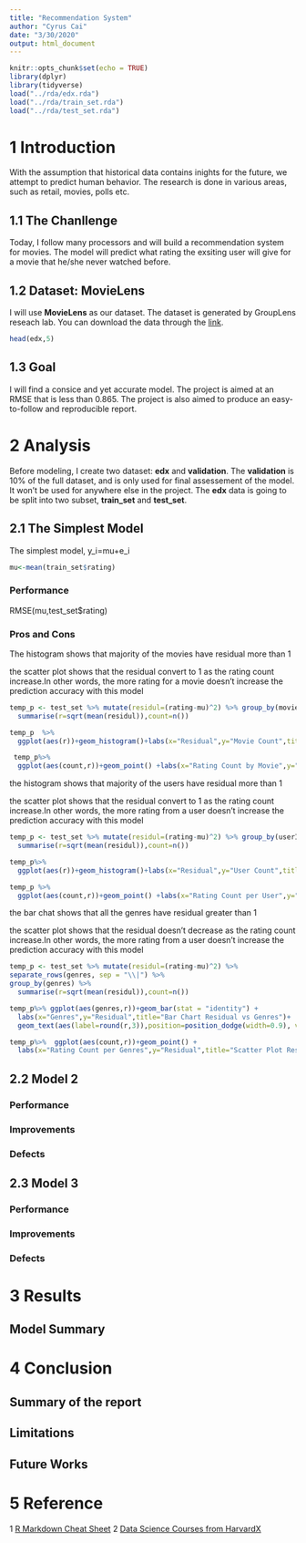 ```yaml
---
title: "Recommendation System"
author: "Cyrus Cai"
date: "3/30/2020"
output: html_document
---
```


```r
knitr::opts_chunk$set(echo = TRUE)
library(dplyr)
library(tidyverse)
load("../rda/edx.rda")
load("../rda/train_set.rda")
load("../rda/test_set.rda")
```

# 1 Introduction
With the assumption that historical data contains inights for the future, we attempt to predict human behavior. The research is done in various areas, such as retail, movies, polls etc. 

## 1.1 The Chanllenge 
Today, I follow many processors and will build a recommendation system for movies. The model will predict what rating the exsiting user will give for a movie that he/she never watched before.

## 1.2 Dataset: MovieLens
I will use **MovieLens** as our dataset. The dataset is generated by GroupLens reseach lab. You can download the data through the [link](http://files.grouplens.org/datasets/movielens/ml-10m.zip).

```r
head(edx,5)
```

## 1.3 Goal
I will find a consice and yet accurate model. The project is aimed at an RMSE that is less than 0.865. The project is also aimed to produce an easy-to-follow and reproducible report. 

# 2 Analysis
Before modeling, I create two dataset: **edx** and **validation**. The **validation** is 10% of the full dataset, and is only used for final assessement of the model. It won't be used for anywhere else in the project. The **edx** data is going to be split into two subset, **train_set** and **test_set**.

## 2.1 The Simplest Model
The simplest model,  y_i=mu+e_i

```r
mu<-mean(train_set$rating)
```

### Performance
RMSE(mu,test_set$rating)

### Pros and Cons

The histogram shows that majority of the movies have residual more than 1

the scatter plot shows that the residual convert to 1 as the rating count increase.In other words, the more rating for a movie doesn't increase the prediction accuracy with this model

```r
temp_p <- test_set %>% mutate(residul=(rating-mu)^2) %>% group_by(movieId) %>% 
  summarise(r=sqrt(mean(residul)),count=n()) 

temp_p  %>% 
  ggplot(aes(r))+geom_histogram()+labs(x="Residual",y="Movie Count",title="Histogram Movie Count vs Residual")

 temp_p%>% 
  ggplot(aes(count,r))+geom_point() +labs(x="Rating Count by Movie",y="Residual",title="Scatter Plot Residual vs Rating Count ")

```
the histogram shows that majority of the users have residual more than 1

the scatter plot shows that the residual convert to 1 as the rating count increase.In other words, the more rating from a user doesn't increase the prediction accuracy with this model

```r
temp_p <- test_set %>% mutate(residul=(rating-mu)^2) %>% group_by(userId) %>% 
  summarise(r=sqrt(mean(residul)),count=n())

temp_p%>% 
  ggplot(aes(r))+geom_histogram()+labs(x="Residual",y="User Count",title="Histogram User Count vs Residual")

temp_p %>% 
  ggplot(aes(count,r))+geom_point() +labs(x="Rating Count per User",y="Residual",title="Scatter Plot Residual vs Rating Count")

```
the bar chat shows that all the genres have residual greater than 1

the scatter plot shows that the residual doesn't decrease as the rating count increase.In other words, the more rating from a user doesn't increase the prediction accuracy with this model

```r
temp_p <- test_set %>% mutate(residul=(rating-mu)^2) %>% 
separate_rows(genres, sep = "\\|") %>% 
group_by(genres) %>% 
  summarise(r=sqrt(mean(residul)),count=n()) 

temp_p%>% ggplot(aes(genres,r))+geom_bar(stat = "identity") +
  labs(x="Genres",y="Residual",title="Bar Chart Residual vs Genres")+
  geom_text(aes(label=round(r,3)),position=position_dodge(width=0.9), vjust=-0.25)

temp_p%>%  ggplot(aes(count,r))+geom_point() +
  labs(x="Rating Count per Genres",y="Residual",title="Scatter Plot Residual vs Rating Count")
```


## 2.2 Model 2
### Performance
### Improvements
### Defects

## 2.3 Model 3
### Performance
### Improvements
### Defects


# 3 Results

## Model Summary

# 4 Conclusion

## Summary of the report
## Limitations
## Future Works

# 5 Reference

1 [R Markdown Cheat Sheet](https://rstudio.com/wp-content/uploads/2015/02/rmarkdown-cheatsheet.pdf)
2 [Data Science Courses from HarvardX](https://courses.edx.org/)
